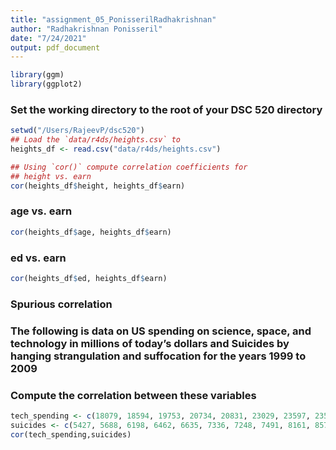 ```yaml
---
title: "assignment_05_PonisserilRadhakrishnan"
author: "Radhakrishnan Ponisseril"
date: "7/24/2021"
output: pdf_document
---
```



```r
library(ggm)
library(ggplot2)
```

### Set the working directory to the root of your DSC 520 directory

```r
setwd("/Users/RajeevP/dsc520")
## Load the `data/r4ds/heights.csv` to
heights_df <- read.csv("data/r4ds/heights.csv")

## Using `cor()` compute correlation coefficients for
## height vs. earn
cor(heights_df$height, heights_df$earn)
```

### age vs. earn

```r
cor(heights_df$age, heights_df$earn)
```

### ed vs. earn

```r
cor(heights_df$ed, heights_df$earn)
```

### Spurious correlation

### The following is data on US spending on science, space, and technology in millions of today's dollars and Suicides by hanging strangulation and suffocation for the years 1999 to 2009

### Compute the correlation between these variables

```r
tech_spending <- c(18079, 18594, 19753, 20734, 20831, 23029, 23597, 23584, 25525, 27731, 29449)
suicides <- c(5427, 5688, 6198, 6462, 6635, 7336, 7248, 7491, 8161, 8578, 9000)
cor(tech_spending,suicides)
```
